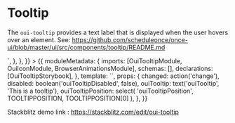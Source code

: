 
<Meta title="MDX/Tooltip" component={Tooltip} />

# Tooltip

The `oui-tooltip` provides a text label that is displayed when the user hovers over an element. See: https://github.com/scheduleonce/once-ui/blob/master/ui/src/components/tooltip/README.md

<Canvas>
  <Story
    name="Regular"
    parameters={{
      docs: {
        source: {
          code: `<oui-icon svgIcon="help-library" ouiTooltip="This is a tooltip" color="primary"></oui-icon>`,
        },
      },
    }}
  >
    {{
      moduleMetadata: {
        imports: [OuiTooltipModule, OuiIconModule, BrowserAnimationsModule],
        schemas: [],
        declarations: [OuiTooltipStorybook],
      },
      template: `<oui-tooltip-storybook [disabled]="disabled"
    [_ouiTooltip]="ouiTooltip"
    [_ouiTooltipPosition]="ouiTooltipPosition"></oui-tooltip-storybook>`,
      props: {
        changed: action('change'),
        disabled: boolean('ouiTooltipDisabled', false),
        ouiTooltip: text('ouiTooltip', 'This is a tooltip'),
        ouiTooltipPosition: select(
          'ouiTooltipPosition',
          TOOLTIPPOSITION,
          TOOLTIPPOSITION[0]
        ),
      },
    }}
  </Story>
</Canvas>

Stackblitz demo link : https://stackblitz.com/edit/oui-tooltip

<ArgsTable of={TooltipComponent} />
